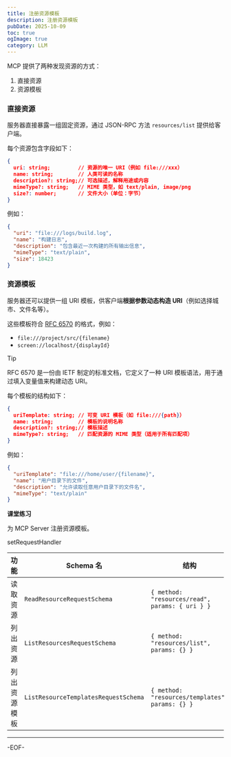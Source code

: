 ```yaml
---
title: 注册资源模板
description: 注册资源模板
pubDate: 2025-10-09
toc: true
ogImage: true
category: LLM
---
```


MCP 提供了两种发现资源的方式：

1. 直接资源
2. 资源模板

### 直接资源

服务器直接暴露一组固定资源，通过 JSON-RPC 方法 `resources/list` 提供给客户端。

每个资源包含字段如下：

```json
{
  uri: string;         // 资源的唯一 URI（例如 file:///xxx）
  name: string;        // 人类可读的名称
  description?: string;// 可选描述，解释用途或内容
  mimeType?: string;   // MIME 类型，如 text/plain, image/png
  size?: number;       // 文件大小（单位：字节）
}
```

例如：

```json
{
  "uri": "file:///logs/build.log",
  "name": "构建日志",
  "description": "包含最近一次构建的所有输出信息",
  "mimeType": "text/plain",
  "size": 18423
}
```

### 资源模板

服务器还可以提供一组 URI 模板，供客户端**根据参数动态构造 URI**（例如选择城市、文件名等）。

这些模板符合 [RFC 6570](https://datatracker.ietf.org/doc/html/rfc6570) 的格式，例如：

- `file:///project/src/{filename}`
- `screen://localhost/{displayId}`

> [!tip]
>
> RFC 6570 是一份由 IETF 制定的标准文档，它定义了一种 URI 模板语法，用于通过填入变量值来构建动态 URI。

每个模板的结构如下：

```json
{
  uriTemplate: string; // 可变 URI 模板（如 file:///{path}）
  name: string;        // 模板的说明名称
  description?: string;// 模板描述
  mimeType?: string;   // 匹配资源的 MIME 类型（适用于所有匹配项）
}
```

例如：

```json
{
  "uriTemplate": "file:///home/user/{filename}",
  "name": "用户目录下的文件",
  "description": "允许读取任意用户目录下的文件名",
  "mimeType": "text/plain"
}
```

**课堂练习**

为 MCP Server 注册资源模板。

setRequestHandler

| 功能         | Schema 名                            | 结构                                            |
| ------------ | ------------------------------------ | ----------------------------------------------- |
| 读取资源     | `ReadResourceRequestSchema`          | `{ method: "resources/read", params: { uri } }` |
| 列出资源     | `ListResourcesRequestSchema`         | `{ method: "resources/list", params: {} }`      |
| 列出资源模板 | `ListResourceTemplatesRequestSchema` | `{ method: "resources/templates", params: {} }` |

---

-EOF-
